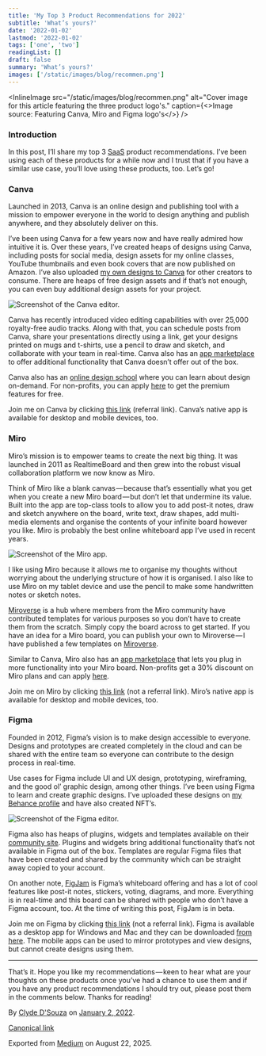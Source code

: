 ```yaml
---
title: 'My Top 3 Product Recommendations for 2022'
subtitle: 'What’s yours?'
date: '2022-01-02'
lastmod: '2022-01-02'
tags: ['one', 'two']
readingList: []
draft: false
summary: 'What’s yours?'
images: ['/static/images/blog/recommen.png']
---
```


<InlineImage
  src="/static/images/blog/recommen.png"
  alt="Cover image for this article featuring the three product logo's."
  caption={<>Image source: Featuring Canva, Miro and Figma logo's</>}
/>

### Introduction

In this post, I’ll share my top 3 [SaaS](https://en.wikipedia.org/wiki/Software_as_a_service) product recommendations. I’ve been using each of these products for a while now and I trust that if you have a similar use case, you’ll love using these products, too. Let’s go!

### Canva

Launched in 2013, Canva is an online design and publishing tool with a mission to empower everyone in the world to design anything and publish anywhere, and they absolutely deliver on this.

I’ve been using Canva for a few years now and have really admired how intuitive it is. Over these years, I’ve created heaps of designs using Canva, including posts for social media, design assets for my online classes, YouTube thumbnails and even book covers that are now published on Amazon. I’ve also uploaded [my own designs to Canva](https://www.canva.com/p/clydedsouza/) for other creators to consume. There are heaps of free design assets and if that’s not enough, you can even buy additional design assets for your project.

![Screenshot of the Canva editor.](https://cdn-images-1.medium.com/max/1200/1*0qXcUKATzoXUJB9AJ7zsZw.png)

Canva has recently introduced video editing capabilities with over 25,000 royalty-free audio tracks. Along with that, you can schedule posts from Canva, share your presentations directly using a link, get your designs printed on mugs and t-shirts, use a pencil to draw and sketch, and collaborate with your team in real-time. Canva also has an [app marketplace](https://www.canva.com/apps) to offer additional functionality that Canva doesn’t offer out of the box.

Canva also has an [online design school](https://designschool.canva.com/courses/) where you can learn about design on-demand. For non-profits, you can apply [here](https://www.canva.com/canva-for-nonprofits/) to get the premium features for free.

Join me on Canva by clicking [this link](https://www.canva.com/join/goldfish-dices-knapsack) (referral link). Canva’s native app is available for desktop and mobile devices, too.

### Miro

Miro’s mission is to empower teams to create the next big thing. It was launched in 2011 as RealtimeBoard and then grew into the robust visual collaboration platform we now know as Miro.

Think of Miro like a blank canvas — because that’s essentially what you get when you create a new Miro board — but don’t let that undermine its value. Built into the app are top-class tools to allow you to add post-it notes, draw and sketch anywhere on the board, write text, draw shapes, add multi-media elements and organise the contents of your infinite board however you like. Miro is probably the best online whiteboard app I’ve used in recent years.

![Screenshot of the Miro app.](https://cdn-images-1.medium.com/max/1200/1*H8usTklBpmehc0FPqE0IZQ.png)

I like using Miro because it allows me to organise my thoughts without worrying about the underlying structure of how it is organised. I also like to use Miro on my tablet device and use the pencil to make some handwritten notes or sketch notes.

[Miroverse](https://miro.com/miroverse/) is a hub where members from the Miro community have contributed templates for various purposes so you don’t have to create them from the scratch. Simply copy the board across to get started. If you have an idea for a Miro board, you can publish your own to Miroverse — I have published a few templates on [Miroverse](https://miro.com/miroverse/profile/clyde-dsouza/).

Similar to Canva, Miro also has an [app marketplace](https://miro.com/marketplace/) that lets you plug in more functionality into your Miro board. Non-profits get a 30% discount on Miro plans and can apply [here](https://miro.com/npo/).

Join me on Miro by clicking [this link](https://miro.com/) (not a referral link). Miro’s native app is available for desktop and mobile devices, too.

### Figma

Founded in 2012, Figma’s vision is to make design accessible to everyone. Designs and prototypes are created completely in the cloud and can be shared with the entire team so everyone can contribute to the design process in real-time.

Use cases for Figma include UI and UX design, prototyping, wireframing, and the good ol’ graphic design, among other things. I’ve been using Figma to learn and create graphic designs. I’ve uploaded these designs on [my Behance profile](https://www.behance.net/clydedz) and have also created NFT’s.

![Screenshot of the Figma editor.](https://cdn-images-1.medium.com/max/1200/1*mgGd9ZU8L5tNWraGW1InYg.png)

Figma also has heaps of plugins, widgets and templates available on their [community site](https://www.figma.com/community/). Plugins and widgets bring additional functionality that’s not available in Figma out of the box. Templates are regular Figma files that have been created and shared by the community which can be straight away copied to your account.

On another note, [FigJam](https://www.figma.com/figjam/) is Figma’s whiteboard offering and has a lot of cool features like post-it notes, stickers, voting, diagrams, and more. Everything is in real-time and this board can be shared with people who don’t have a Figma account, too. At the time of writing this post, FigJam is in beta.

Join me on Figma by clicking [this link](https://www.figma.com/) (not a referral link). Figma is available as a desktop app for Windows and Mac and they can be downloaded [from here](https://www.figma.com/downloads/). The mobile apps can be used to mirror prototypes and view designs, but cannot create designs using them.

---

That’s it. Hope you like my recommendations — keen to hear what are your thoughts on these products once you’ve had a chance to use them and if you have any product recommendations I should try out, please post them in the comments below. Thanks for reading!

By [Clyde D'Souza](https://medium.com/@clydedz) on [January 2, 2022](https://medium.com/p/7d6a57f27bfb).

[Canonical link](https://medium.com/@clydedz/my-top-3-product-recommendations-for-2022-7d6a57f27bfb)

Exported from [Medium](https://medium.com) on August 22, 2025.
